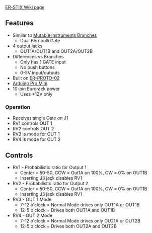 [http://land-boards.com/blwiki/index.php?title=ER-STIX ER-STIX Wiki page]

== Features ==

* Similar to [https://mutable-instruments.net/modules/branches/manual/ Mutable Instruments Branches]
** Dual Bernoulli Gate
* 4 output jacks
** OUT1A/OUT1B and OUT2A/OUT2B
* Differences vs Branches
** Only has 1 GATE input
** No push buttons
** 0-5V input/outputs
* Built on [[ER-PROTO-02]]
* [[Arduino Pro Mini]]
* 10-pin Eurorack power
** Uses +12V only

=== Operation ===

* Receives single Gate on J1
* RV1 controls OUT 1
* RV2 controls OUT 2
* RV3 is mode for OUT 1
* RV4 is mode for OUT 2

== Controls ==

* RV1 - Probabilistic ratio for Output 1
** Center = 50-50, CCW = Out1A on 100%, CW = 0% on OUT1B
** Inserting J3 jack disables RV1
* RV2 - Probabilistic ratio for Output 2
** Center = 50-50, CCW = Out1A on 100%, CW = 0% on OUT1B
** Inserting J3 jack disables RV1
* RV3 - OUT 1 Mode
** 7-12 o'clock = Normal Mode drives only OUT1A or OUT1B
** 12-5 o'clock = Drives both OUT1A and OUT1B
* RV4 - OUT 2 Mode
** 7-12 o'clock = Normal Mode drives only OU21A or OUT2B
** 12-5 o'clock = Drives both OUT2A and OUT2B
